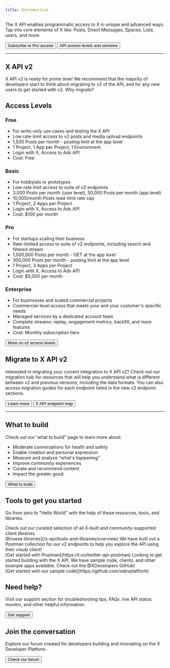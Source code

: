 ```yaml
---
title: Introduction
---
```



The X API enables programmatic access to X in unique and advanced ways. Tap into core elements of X like: Posts, Direct Messages, Spaces, Lists, users, and more.

<div className="flex space-x-2.5">
  <Button href="https://developer.x.com/en/portal/products/pro">
    Subscribe to Pro access
  </Button>
  <Button href="/x-api/getting-started/about-x-api">
    API access levels and versions
  </Button>
</div>

---

## X API v2

X API v2 is ready for prime time! We recommend that the majority of developers start to think about migrating to v2 of the API, and for any new users to get started with v2. Why migrate?

<CardGroup cols={2}>
  <Card title="New and more detailed data objects" icon="database" href="/x-api/fundamentals/data-dictionary"/>
  <Card title="New parameters to request objects and fields" href="/x-api/fundamentals/data-dictionary#how-to-use-fields-and-expansions" icon="sliders" />
  <Card title="Advanced metrics" href="/x-api/fundamentals/metrics" icon="chart-pie" />
  <Card title="Receive and filter data with contextual post annotations" href="/x-api/fundamentals/post-annotations" icon="comment-dots" />
  <Card title="Filter on and identify which posts belong to a reply thread" href="/x-api/fundamentals/conversation-id" icon="reply" />
  <Card title="And much more..." href="/x-api/getting-started/about-x-api" icon="plus" />
</CardGroup>

## Access Levels

### Free
- For write-only use cases and testing the X API
- Low rate-limit access to v2 posts and media upload endpoints
- 1,500 Posts per month - posting limit at the app level
- 1 Project, 1 App per Project, 1 Environment
- Login with X, Access to Ads API
- Cost: Free

### Basic
- For hobbyists or prototypes
- Low-rate limit access to suite of v2 endpoints
- 3,000 Posts per month (user level), 50,000 Posts per month (app level)
- 10,000/month Posts read-limit rate cap
- 1 Project, 2 Apps per Project
- Login with X, Access to Ads API
- Cost: $100 per month

### Pro
- For startups scaling their business
- Rate-limited access to suite of v2 endpoints, including search and filtered stream
- 1,000,000 Posts per month - GET at the app level
- 300,000 Posts per month - posting limit at the app level
- 1 Project, 3 Apps per Project
- Login with X, Access to Ads API
- Cost: $5,000 per month

### Enterprise
- For businesses and scaled commercial projects
- Commercial-level access that meets your and your customer's specific needs
- Managed services by a dedicated account team
- Complete streams: replay, engagement metrics, backfill, and more features
- Cost: Monthly subscription tiers

<Button href="/x-api/getting-started/about-x-api">
  More on v2 access levels
</Button>

## Migrate to X API v2
Interested in migrating your current integration to X API v2? Check out our migration hub for resources that will help you understand what is different between v2 and previous versions, including the data formats. You can also access migration guides for each endpoint listed in the new v2 endpoint sections.

<div className="flex space-x-2.5">
  <Button href="/x-api/migrate/overview">
    Learn more
  </Button>
  <Button href="/x-api/migrate/x-api-endpoint-map">
    X API endpoint map
  </Button>
</div>

---

## What to build

Check out our 'what to build" page to learn more about:
- Moderate conversations for health and safety
- Enable creation and personal expression
- Measure and analyze "what's happening"
- Improve community experiences
- Curate and recommend content
- Impact the greater good

<Button href="/x-api/what-to-build">
  What to build
</Button>

## Tools to get you started

Go from zero to "Hello World" with the help of these resources, tools, and libraries.

<CardGroup cols={1}>
<Card title="Client libraries" icon="screwdriver-wrench">
Check out our curated selection of all X-built and community-supported client libraries.
<br/>
[Browse libraries](/x-api/tools-and-libraries/overview)
</Card>
<Card title="v2 Postman collection" icon="book">
We have built out a Postman collection for our v2 endpoints to help you explore the API using their visual client!
<br/>
[Get started with Postman](https://t.co/twitter-api-postman)
</Card>
<Card title="Sample code" icon="code">
Looking to get started building with the X API. We have sample code, clients, and other example apps available. Check out the @XDevelopers GitHub!
<br/>
[Get started with our sample code](https://github.com/xdevplatform)
</Card>
</CardGroup>

## Need help?

Visit our support section for troubleshooting tips, FAQs, live API status monitor, and other helpful information.

<Button href="https://developer.x.com/en/support/twitter-api.html">
  Get support
</Button>

## Join the conversation

Explore our forum created for developers building and innovating on the X Developer Platform.

<Button href="https://devcommunity.x.com/">
  Check our forum
</Button>
